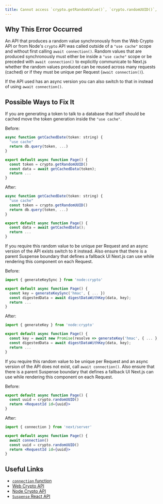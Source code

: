 ```yaml
---
title: Cannot access `crypto.getRandomValue()`, `crypto.randomUUID()`, or another web or node crypto API that generates random values synchronously while prerendering
---
```


## Why This Error Occurred

An API that produces a random value synchronously from the Web Crypto API or from Node's `crypto` API was called outside of a `"use cache"` scope and without first calling `await connection()`. Random values that are produced synchronously must either be inside a `"use cache"` scope or be preceded with `await connection()` to explicitly communicate to Next.js whether the random values produced can be reused across many requests (cached) or if they must be unique per Request (`await connection()`).

If the API used has an async version you can also switch to that in instead of using `await connection()`.

## Possible Ways to Fix It

If you are generating a token to talk to a database that itself should be cached move the token generation inside the `"use cache"`.

Before:

```jsx filename="app/page.js"
async function getCachedDate(token: string) {
  "use cache"
  return db.query(token, ...)
}

export default async function Page() {
  const token = crypto.getRandomUUID()
  const data = await getCachedData(token);
  return ...
}
```

After:

```jsx filename="app/page.js"
async function getCachedDate(token: string) {
  "use cache"
  const token = crypto.getRandomUUID()
  return db.query(token, ...)
}

export default async function Page() {
  const data = await getCachedData();
  return ...
}
```

If you require this random value to be unique per Request and an async version of the API exists switch to it instead. Also ensure that there is a parent Suspense boundary that defines a fallback UI Next.js can use while rendering this component on each Request.

Before:

```jsx filename="app/page.js"
import { generateKeySync } from 'node:crypto'

export default async function Page() {
  const key = generateKeySync('hmac', { ... })
  const digestedData = await digestDataWithKey(data, key);
  return ...
}
```

After:

```jsx filename="app/page.js"
import { generateKey } from 'node:crypto'

export default async function Page() {
  const key = await new Promise(resolve => generateKey('hmac', { ... }, key => resolve(key)))
  const digestedData = await digestDataWithKey(data, key);
  return ...
}
```

If you require this random value to be unique per Request and an async version of the API does not exist, call `await connection()`. Also ensure that there is a parent Suspense boundary that defines a fallback UI Next.js can use while rendering this component on each Request.

Before:

```jsx filename="app/page.js"
export default async function Page() {
  const uuid = crypto.randomUUID()
  return <RequestId id={uuid}>
}
```

After:

```jsx filename="app/page.js"
import { connection } from 'next/server'

export default async function Page() {
  await connection()
  const uuid = crypto.randomUUID()
  return <RequestId id={uuid}>
}
```

## Useful Links

- [`connection` function](https://nextjs.org/docs/app/api-reference/functions/connection)
- [Web Crypto API](https://developer.mozilla.org/en-US/docs/Web/API/Web_Crypto_API)
- [Node Crypto API](https://nodejs.org/docs/latest/api/crypto.html)
- [`Suspense` React API](https://react.dev/reference/react/Suspense)

